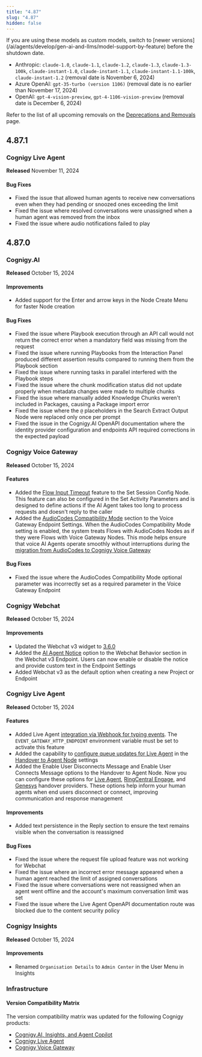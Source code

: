 ```yaml
---
title: "4.87"
slug: "4.87"
hidden: false
---
```


<Warning>
  If you are using these models as custom models, switch to [newer versions](/ai/agents/develop/gen-ai-and-llms/model-support-by-feature) before the shutdown date.

  - Anthropic: `claude-1.0`, `claude-1.1`, `claude-1.2`, `claude-1.3`, `claude-1.3-100k`, `claude-instant-1.0`, `claude-instant-1.1`, `claude-instant-1.1-100k`, `claude-instant-1.2`	(removal date is November 6, 2024)<br/>
  - Azure OpenAI: `gpt-35-turbo (version 1106)` (removal date is no earlier than November 17, 2024)<br/>
  - OpenAI: `gpt-4-vision-preview`, `gpt-4-1106-vision-preview` (removal date is December 6, 2024)

  Refer to the list of all upcoming removals on the [Deprecations and Removals](/release-notes/deprecations-and-removals) page.
</Warning>

## 4.87.1

### Cognigy Live Agent

**Released** November 11, 2024

#### Bug Fixes

- Fixed the issue that allowed human agents to receive new conversations even when they had pending or snoozed ones exceeding the limit
- Fixed the issue where resolved conversations were unassigned when a human agent was removed from the inbox
- Fixed the issue where audio notifications failed to play

## 4.87.0

### Cognigy.AI

**Released** October 15, 2024

#### Improvements

- Added support for the Enter and arrow keys in the Node Create Menu for faster Node creation

#### Bug Fixes

- Fixed the issue where Playbook execution through an API call would not return the correct error when a mandatory field was missing from the request
- Fixed the issue where running Playbooks from the Interaction Panel produced different assertion results compared to running them from the Playbook section
- Fixed the issue where running tasks in parallel interfered with the Playbook steps
- Fixed the issue where the chunk modification status did not update properly when metadata changes were made to multiple chunks
- Fixed the issue where manually added Knowledge Chunks weren't included in Packages, causing a Package import error
- Fixed the issue where the `@` placeholders in the Search Extract Output Node were replaced only once per prompt
- Fixed the issue in the Cognigy.AI OpenAPI documentation where the identity provider configuration and endpoints API required corrections in the expected payload

### Cognigy Voice Gateway

**Released** October 15, 2024

#### Features

- Added the [Flow Input Timeout](/ai/agents/develop/node-reference/voice/voice-gateway/parameter-details) feature to the Set Session Config Node. This feature can also be configured in the Set Activity Parameters and is designed to define actions if the AI Agent takes too long to process requests and doesn't reply to the caller
- Added the [AudioCodes Compatibility Mode](/ai/agents/deploy/endpoint-reference/voice-gateway#audiocodes-compatibility-mode) section to the Voice Gateway Endpoint Settings. When the AudioCodes Compatibility Mode setting is enabled, the system treats Flows with AudioCodes Nodes as if they were Flows with Voice Gateway Nodes.
  This mode helps ensure that voice AI Agents operate smoothly without interruptions during the [migration from AudioCodes to Cognigy Voice Gateway](/voice-gateway/migrate-from-ac-to-vg)

#### Bug Fixes

- Fixed the issue where the AudioCodes Compatibility Mode optional parameter was incorrectly set as a required parameter in the Voice Gateway Endpoint

### Cognigy Webchat

**Released** October 15, 2024

#### Improvements

- Updated the Webchat v3 widget to [3.6.0](https://github.com/Cognigy/Webchat/releases/tag/v3.6.0)
- Added the [AI Agent Notice](/webchat/v3/configuration#webchat-behavior) option to the Webchat Behavior section in the Webchat v3 Endpoint. Users can now enable or disable the notice and provide custom text in the Endpoint Settings
- Added Webchat v3 as the default option when creating a new Project or Endpoint

### Cognigy Live Agent

**Released** October 15, 2024

#### Features

- Added Live Agent [integration via Webhook for typing events](/live-agent/conversation/send-reply#track-human-agent-typing-events). The `EVENT_GATEWAY_HTTP_ENDPOINT` environment variable must be set to activate this feature
- Added the capability to [configure queue updates for Live Agent](/live-agent/conversation/conversation-queue/real-time-queue-notifications) in the [Handover to Agent Node](/ai/agents/develop/node-reference/service/handover-to-agent) settings
- Added the Enable User Disconnects Message and Enable User Connects Message options to the Handover to Agent Node. Now you can configure these options for [Live Agent](/ai/agents/develop/node-reference/service/handover-to-agent), [RingCentral Engage](/ai/agents/develop/node-reference/service/handover-to-agent), and [Genesys](/ai/agents/develop/node-reference/service/handover-to-agent) handover providers. These options help inform your human agents when end users disconnect or connect, improving communication and response management

#### Improvements

- Added text persistence in the Reply section to ensure the text remains visible when the conversation is reassigned

#### Bug Fixes

- Fixed the issue where the request file upload feature was not working for Webchat
- Fixed the issue where an incorrect error message appeared when a human agent reached the limit of assigned conversations
- Fixed the issue where conversations were not reassigned when an agent went offline and the account's maximum conversation limit was set
- Fixed the issue where the Live Agent OpenAPI documentation route was blocked due to the content security policy

### Cognigy Insights

**Released** October 15, 2024

#### Improvements

- Renamed `Organisation Details` to `Admin Center` in the User Menu in Insights

### Infrastructure

#### Version Compatibility Matrix

The version compatibility matrix was updated for the following Cognigy products:

- [Cognigy.AI, Insights, and Agent Copilot](/ai/administer/installation/version-compatibility-matrix)
- [Cognigy Live Agent](/live-agent/installation/deployment/version-compatibility-matrix)
- [Cognigy Voice Gateway](/voice-gateway/installation/version-compatibility-matrix)